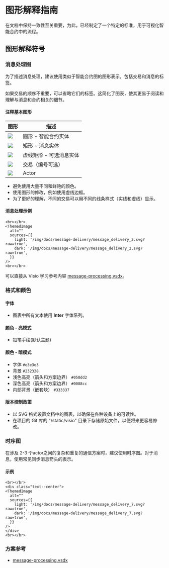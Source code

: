 
# 图形解释指南

在文档中保持一致性至关重要，为此，已经制定了一个特定的标准，用于可视化智能合约中的流程。

## 图形解释符号

### 消息处理图

为了描述消息处理，建议使用类似于智能合约图的图形表示，包括交易和消息的标签。

如果交易的顺序不重要，可以省略它们的标签。这简化了图表，使其更易于阅读和理解与消息和合约相关的细节。

#### 注释基本图形

| 图形 | 描述 |
|------|-----------|
| ![](/img/docs/scheme-templates/message-processing-graphs/circle_for_smart_contract.svg?raw=true) | 圆形 - 智能合约实体 |
| ![](/img/docs/scheme-templates/message-processing-graphs/rectangle_for_regular_message.svg?raw=true)  | 矩形 - 消息实体 |
| ![](/img/docs/scheme-templates/message-processing-graphs/dashed_rectgl_for_optional_message.svg?raw=true)  | 虚线矩形 - 可选消息实体 |
| ![](/img/docs/scheme-templates/message-processing-graphs/line_for_transaction.svg?raw=true) | 交易（编号可选）|
| ![](/img/docs/scheme-templates/message-processing-graphs/person_figure_for_actor.svg?raw=true) | Actor|

* 避免使用大量不同和鲜艳的颜色。
* 使用图形的修改，例如使用虚线边框。
* 为了更好的理解，不同的交易可以用不同的线条样式（实线和虚线）显示。

#### 消息处理示例

````mdx-code-block
<br></br>
<ThemedImage
  alt=""
  sources={{
    light: '/img/docs/message-delivery/message_delivery_2.svg?raw=true',
    dark: '/img/docs/message-delivery/message_delivery_2.svg?raw=true',
  }}
/>
<br></br>
````
可以直接从 Visio 学习参考内容 [message-processing.vsdx](/static/schemes-visio/message-processing.vsdx)。

### 格式和颜色

#### 字体

* 图表中所有文本使用 **Inter** 字体系列。

#### 颜色 - 亮模式
* 铅笔手绘(默认主题)

#### 颜色 - 暗模式
* 字体 `#e3e3e3`
* 背景 `#232328`
* 浅色高亮（箭头和方案边界） `#058dd2`
* 深色高亮（箭头和方案边界） `#0088cc`
* 内部背景（嵌套块） `#333337`

#### 版本控制政策

* 以 SVG 格式设置文档中的图表，以确保在各种设备上的可读性。
* 在项目的 Git 库的 "/static/visio" 目录下存储原始文件，以便将来更容易修改。

### 时序图
在涉及 2-3 个actor之间的复杂和重复的通信方案时，建议使用时序图。对于消息，使用常见同步消息箭头的表示。

#### 示例
````mdx-code-block
<br></br>
<div class="text--center">
<ThemedImage
  alt=""
  sources={{
    light: '/img/docs/message-delivery/message_delivery_7.svg?raw=true',
    dark: '/img/docs/message-delivery/message_delivery_7.svg?raw=true',
  }}
/>
</div>
<br></br>
````
### 方案参考

* [message-processing.vsdx](/schemes-visio/message_processing.vsdx)
